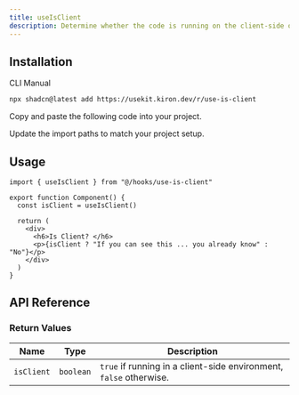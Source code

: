 ```yaml
---
title: useIsClient
description: Determine whether the code is running on the client-side or server-side with useIsClient.
---
```


<ComponentPreview name="use-is-client-demo" />

## Installation

<Tabs defaultValue="cli">

<TabsList>
  <TabsTrigger value="cli">CLI</TabsTrigger>
  <TabsTrigger value="manual">Manual</TabsTrigger>
</TabsList>

<TabsContent value="cli">

```bash
npx shadcn@latest add https://usekit.kiron.dev/r/use-is-client
```

</TabsContent>

<TabsContent value="manual">

<Steps>

<Step>Copy and paste the following code into your project.</Step>

<ComponentSource name="use-is-client" />

<Step>Update the import paths to match your project setup.</Step>

</Steps>

</TabsContent>

</Tabs>

## Usage

```tsx {1, 4}
import { useIsClient } from "@/hooks/use-is-client"

export function Component() {
  const isClient = useIsClient()

  return (
    <div>
      <h6>Is Client? </h6>
      <p>{isClient ? "If you can see this ... you already know" : "No"}</p>
    </div>
  )
}
```

## API Reference

### Return Values

| Name       | Type      | Description                                                        |
| ---------- | --------- | ------------------------------------------------------------------ |
| `isClient` | `boolean` | `true` if running in a client-side environment, `false` otherwise. |
